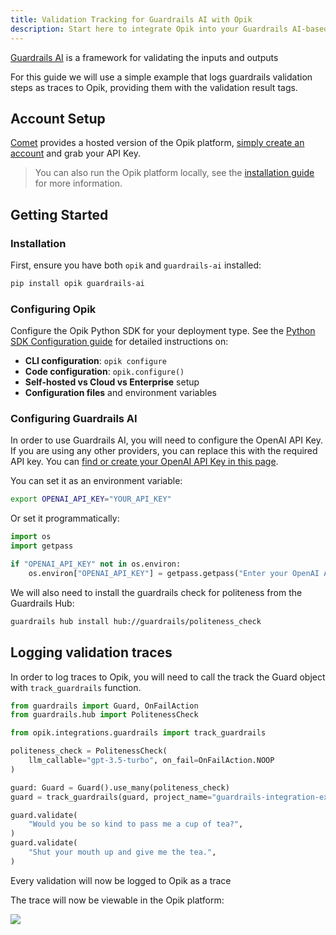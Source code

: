 ```yaml
---
title: Validation Tracking for Guardrails AI with Opik
description: Start here to integrate Opik into your Guardrails AI-based genai application for validation tracking, compliance monitoring, and guard evaluation.
---
```


[Guardrails AI](https://github.com/guardrails-ai/guardrails) is a framework for validating the inputs and outputs

For this guide we will use a simple example that logs guardrails validation steps as traces to Opik, providing them with the validation result tags.

## Account Setup

[Comet](https://www.comet.com/site?from=llm&utm_source=opik&utm_medium=colab&utm_content=guardrails-ai&utm_campaign=opik) provides a hosted version of the Opik platform, [simply create an account](https://www.comet.com/signup?from=llm&utm_source=opik&utm_medium=colab&utm_content=guardrails-ai&utm_campaign=opik) and grab your API Key.

> You can also run the Opik platform locally, see the [installation guide](https://www.comet.com/docs/opik/self-host/overview/?from=llm&utm_source=opik&utm_medium=colab&utm_content=guardrails-ai&utm_campaign=opik) for more information.

## Getting Started

### Installation

First, ensure you have both `opik` and `guardrails-ai` installed:

```bash
pip install opik guardrails-ai
```

### Configuring Opik

Configure the Opik Python SDK for your deployment type. See the [Python SDK Configuration guide](/tracing/sdk_configuration) for detailed instructions on:

- **CLI configuration**: `opik configure`
- **Code configuration**: `opik.configure()`
- **Self-hosted vs Cloud vs Enterprise** setup
- **Configuration files** and environment variables

### Configuring Guardrails AI

In order to use Guardrails AI, you will need to configure the OpenAI API Key. If you are using any other providers, you can replace this with the required API key. You can [find or create your OpenAI API Key in this page](https://platform.openai.com/settings/organization/api-keys).

You can set it as an environment variable:

```bash
export OPENAI_API_KEY="YOUR_API_KEY"
```

Or set it programmatically:

```python
import os
import getpass

if "OPENAI_API_KEY" not in os.environ:
    os.environ["OPENAI_API_KEY"] = getpass.getpass("Enter your OpenAI API key: ")
```

We will also need to install the guardrails check for politeness from the Guardrails Hub:

```bash
guardrails hub install hub://guardrails/politeness_check
```

## Logging validation traces

In order to log traces to Opik, you will need to call the track the Guard object with `track_guardrails` function.

```python
from guardrails import Guard, OnFailAction
from guardrails.hub import PolitenessCheck

from opik.integrations.guardrails import track_guardrails

politeness_check = PolitenessCheck(
    llm_callable="gpt-3.5-turbo", on_fail=OnFailAction.NOOP
)

guard: Guard = Guard().use_many(politeness_check)
guard = track_guardrails(guard, project_name="guardrails-integration-example")

guard.validate(
    "Would you be so kind to pass me a cup of tea?",
)
guard.validate(
    "Shut your mouth up and give me the tea.",
)
```

Every validation will now be logged to Opik as a trace

The trace will now be viewable in the Opik platform:

<Frame>
  <img src="/img/cookbook/guardrails_ai_traces_cookbook.png" />
</Frame>
